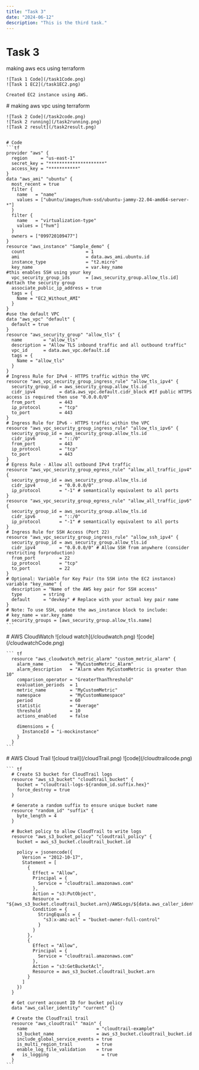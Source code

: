 ```yaml
---
title: "Task 3"
date: "2024-06-12"
description: "This is the third task."
---
```



# Task 3

<Tabs>
  <Tab label="AWS EC2">
    making aws ecs using terraform

    ![Task 1 Code](/task1Code.png)
    ![Task 1 EC2](/task1EC2.png)

    Created EC2 instance using AWS.
  </Tab>
  <Tab label="AWS VPC">
    # making aws vpc using terraform

    ![Task 2 Code](/task2code.png)
    ![Task 2 running](/task2running.png)
    ![Task 2 result](/task2result.png)


    # Code
    ```tf
    provider "aws" {
      region     = "us-east-1"
      secret_key = "*********************"
      access_key = "***********"
    }
    data "aws_ami" "ubuntu" {
      most_recent = true
      filter {
        name   = "name"
        values = ["ubuntu/images/hvm-ssd/ubuntu-jammy-22.04-amd64-server-*"]
      }
      filter {
        name   = "virtualization-type"
        values = ["hvm"]
      }
      owners = ["099720109477"]
    }
    resource "aws_instance" "Sample_demo" {
      count                       = 1
      ami                         = data.aws_ami.ubuntu.id
      instance_type               = "t2.micro"
      key_name                    = var.key_name                      #this enables SSH using your key
      vpc_security_group_ids      = [aws_security_group.allow_tls.id] #attach the security group
      associate_public_ip_address = true
      tags = {
        Name = "EC2_Without_AMI"
      }
    }
    #use the default VPC
    data "aws_vpc" "default" {
      default = true
    }
    resource "aws_security_group" "allow_tls" {
      name        = "allow_tls"
      description = "Allow TLS inbound traffic and all outbound traffic"
      vpc_id      = data.aws_vpc.default.id
      tags = {
        Name = "allow_tls"
      }
    }
    # Ingress Rule for IPv4 - HTTPS traffic within the VPC
    resource "aws_vpc_security_group_ingress_rule" "allow_tls_ipv4" {
      security_group_id = aws_security_group.allow_tls.id
      cidr_ipv4         = data.aws_vpc.default.cidr_block #If public HTTPS access is required then use "0.0.0.0/0"
      from_port         = 443
      ip_protocol       = "tcp"
      to_port           = 443
    }
    # Ingress Rule for IPv6 - HTTPS traffic within the VPC
    resource "aws_vpc_security_group_ingress_rule" "allow_tls_ipv6" {
      security_group_id = aws_security_group.allow_tls.id
      cidr_ipv6         = "::/0"
      from_port         = 443
      ip_protocol       = "tcp"
      to_port           = 443
    }
    # Egress Rule - Allow all outbound IPv4 traffic
    resource "aws_vpc_security_group_egress_rule" "allow_all_traffic_ipv4" {
      security_group_id = aws_security_group.allow_tls.id
      cidr_ipv4         = "0.0.0.0/0"
      ip_protocol       = "-1" # semantically equivalent to all ports
    }
    resource "aws_vpc_security_group_egress_rule" "allow_all_traffic_ipv6" {
      security_group_id = aws_security_group.allow_tls.id
      cidr_ipv6         = "::/0"
      ip_protocol       = "-1" # semantically equivalent to all ports
    }
    # Ingress Rule for SSH Access (Port 22)
    resource "aws_vpc_security_group_ingress_rule" "allow_ssh_ipv4" {
      security_group_id = aws_security_group.allow_tls.id
      cidr_ipv4         = "0.0.0.0/0" # Allow SSH from anywhere (consider restricting forproduction)
      from_port         = 22
      ip_protocol       = "tcp"
      to_port           = 22
    }
    # Optional: Variable for Key Pair (to SSH into the EC2 instance)
    variable "key_name" {
      description = "Name of the AWS key pair for SSH access"
      type        = string
      default     = "devkey" # Replace with your actual key pair name
    }
    # Note: To use SSH, update the aws_instance block to include:
    # key_name = var.key_name
    # security_groups = [aws_security_group.allow_tls.name]
    ```
  </Tab>
  <Tab label="Cloud Watch">
    # AWS CloudWatch
    ![cloud watch](/cloudwatch.png)
    ![code](/cloudwatchCode.png)

    ``` tf
      resource "aws_cloudwatch_metric_alarm" "custom_metric_alarm" {
        alarm_name          = "MyCustomMetric_Alarm"
        alarm_description   = "Alarm when MyCustomMetric is greater than 10"
        comparison_operator = "GreaterThanThreshold"
        evaluation_periods  = 1
        metric_name         = "MyCustomMetric"
        namespace           = "MyCustomNamespace"
        period              = 60
        statistic           = "Average"
        threshold           = 10
        actions_enabled     = false

        dimensions = {
          InstanceId = "i-mockinstance"
        }
      }
    ```
  </Tab>
  <Tab label="Cloud Trail">
    # AWS Cloud Trail
    ![cloud trail](/cloudTrail.png)
    ![code](/cloudtrailcode.png)

    ``` tf
      # Create S3 bucket for CloudTrail logs
      resource "aws_s3_bucket" "cloudtrail_bucket" {
        bucket = "cloudtrail-logs-${random_id.suffix.hex}"
        force_destroy = true
      }

      # Generate a random suffix to ensure unique bucket name
      resource "random_id" "suffix" {
        byte_length = 4
      }

      # Bucket policy to allow CloudTrail to write logs
      resource "aws_s3_bucket_policy" "cloudtrail_policy" {
        bucket = aws_s3_bucket.cloudtrail_bucket.id

        policy = jsonencode({
          Version = "2012-10-17",
          Statement = [
            {
              Effect = "Allow",
              Principal = {
                Service = "cloudtrail.amazonaws.com"
              },
              Action = "s3:PutObject",
              Resource = "${aws_s3_bucket.cloudtrail_bucket.arn}/AWSLogs/${data.aws_caller_identity.current.account_id}/*",
              Condition = {
                StringEquals = {
                  "s3:x-amz-acl" = "bucket-owner-full-control"
                }
              }
            },
            {
              Effect = "Allow",
              Principal = {
                Service = "cloudtrail.amazonaws.com"
              },
              Action = "s3:GetBucketAcl",
              Resource = aws_s3_bucket.cloudtrail_bucket.arn
            }
          ]
        })
      }

      # Get current account ID for bucket policy
      data "aws_caller_identity" "current" {}

      # Create the CloudTrail trail
      resource "aws_cloudtrail" "main" {
        name                          = "cloudtrail-example"
        s3_bucket_name                = aws_s3_bucket.cloudtrail_bucket.id
        include_global_service_events = true
        is_multi_region_trail         = true
        enable_log_file_validation    = true
      #   is_logging                    = true
      }
    ```
  </Tab>
</Tabs>